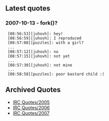 == Latest quotes ==
=== 2007-10-13 - fork()? ===
  [08:56:53][juhovh]: hey!
  [08:56:59][juhovh]: I reproduced
  [08:57:08][puzzles]: with a girl?
  ...
  [08:57:12][juhovh]: no
  [08:57:15][juhovh]: not yet
  ...
  [08:57:30][juhovh]: not mine
  ...
  [08:58:58][puzzles]: poor bastard child :(


== Archived Quotes ==
* [[IRC Quotes/2005]]
* [[IRC Quotes/2006]]
* [[IRC Quotes/2007]]